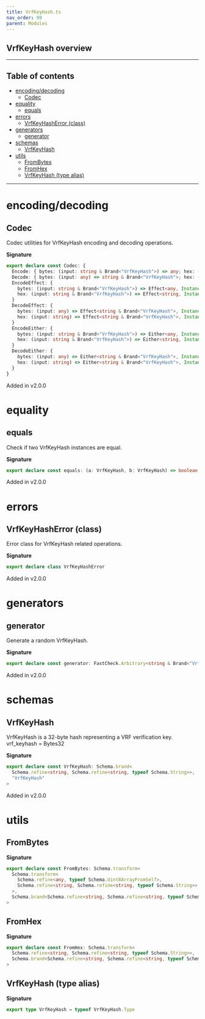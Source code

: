 ```yaml
---
title: VrfKeyHash.ts
nav_order: 99
parent: Modules
---
```


## VrfKeyHash overview

---

<h2 className="text-delta">Table of contents</h2>

- [encoding/decoding](#encodingdecoding)
  - [Codec](#codec)
- [equality](#equality)
  - [equals](#equals)
- [errors](#errors)
  - [VrfKeyHashError (class)](#vrfkeyhasherror-class)
- [generators](#generators)
  - [generator](#generator)
- [schemas](#schemas)
  - [VrfKeyHash](#vrfkeyhash)
- [utils](#utils)
  - [FromBytes](#frombytes)
  - [FromHex](#fromhex)
  - [VrfKeyHash (type alias)](#vrfkeyhash-type-alias)

---

# encoding/decoding

## Codec

Codec utilities for VrfKeyHash encoding and decoding operations.

**Signature**

```ts
export declare const Codec: {
  Encode: { bytes: (input: string & Brand<"VrfKeyHash">) => any; hex: (input: string & Brand<"VrfKeyHash">) => string }
  Decode: { bytes: (input: any) => string & Brand<"VrfKeyHash">; hex: (input: string) => string & Brand<"VrfKeyHash"> }
  EncodeEffect: {
    bytes: (input: string & Brand<"VrfKeyHash">) => Effect<any, InstanceType<typeof VrfKeyHashError>>
    hex: (input: string & Brand<"VrfKeyHash">) => Effect<string, InstanceType<typeof VrfKeyHashError>>
  }
  DecodeEffect: {
    bytes: (input: any) => Effect<string & Brand<"VrfKeyHash">, InstanceType<typeof VrfKeyHashError>>
    hex: (input: string) => Effect<string & Brand<"VrfKeyHash">, InstanceType<typeof VrfKeyHashError>>
  }
  EncodeEither: {
    bytes: (input: string & Brand<"VrfKeyHash">) => Either<any, InstanceType<typeof VrfKeyHashError>>
    hex: (input: string & Brand<"VrfKeyHash">) => Either<string, InstanceType<typeof VrfKeyHashError>>
  }
  DecodeEither: {
    bytes: (input: any) => Either<string & Brand<"VrfKeyHash">, InstanceType<typeof VrfKeyHashError>>
    hex: (input: string) => Either<string & Brand<"VrfKeyHash">, InstanceType<typeof VrfKeyHashError>>
  }
}
```

Added in v2.0.0

# equality

## equals

Check if two VrfKeyHash instances are equal.

**Signature**

```ts
export declare const equals: (a: VrfKeyHash, b: VrfKeyHash) => boolean
```

Added in v2.0.0

# errors

## VrfKeyHashError (class)

Error class for VrfKeyHash related operations.

**Signature**

```ts
export declare class VrfKeyHashError
```

Added in v2.0.0

# generators

## generator

Generate a random VrfKeyHash.

**Signature**

```ts
export declare const generator: FastCheck.Arbitrary<string & Brand<"VrfKeyHash">>
```

Added in v2.0.0

# schemas

## VrfKeyHash

VrfKeyHash is a 32-byte hash representing a VRF verification key.
vrf_keyhash = Bytes32

**Signature**

```ts
export declare const VrfKeyHash: Schema.brand<
  Schema.refine<string, Schema.refine<string, typeof Schema.String>>,
  "VrfKeyHash"
>
```

Added in v2.0.0

# utils

## FromBytes

**Signature**

```ts
export declare const FromBytes: Schema.transform<
  Schema.transform<
    Schema.refine<any, typeof Schema.Uint8ArrayFromSelf>,
    Schema.refine<string, Schema.refine<string, typeof Schema.String>>
  >,
  Schema.brand<Schema.refine<string, Schema.refine<string, typeof Schema.String>>, "VrfKeyHash">
>
```

## FromHex

**Signature**

```ts
export declare const FromHex: Schema.transform<
  Schema.refine<string, Schema.refine<string, typeof Schema.String>>,
  Schema.brand<Schema.refine<string, Schema.refine<string, typeof Schema.String>>, "VrfKeyHash">
>
```

## VrfKeyHash (type alias)

**Signature**

```ts
export type VrfKeyHash = typeof VrfKeyHash.Type
```
